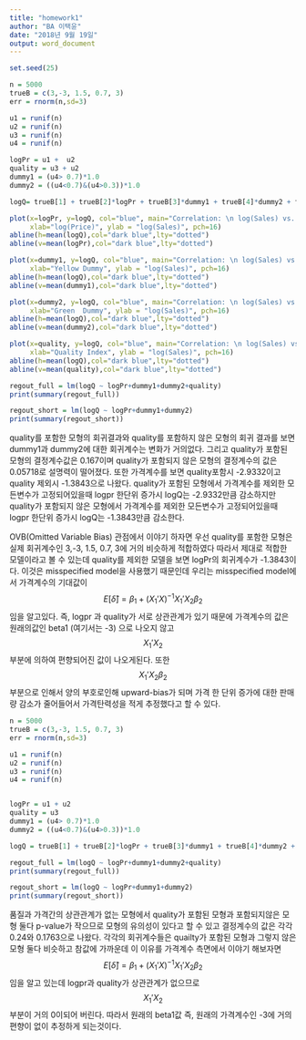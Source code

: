 ---
title: "homework1"
author: "BA 이택윤"
date: "2018년 9월 19일"
output: word_document
---

```{r}
set.seed(25)

n = 5000  
trueB = c(3,-3, 1.5, 0.7, 3)
err = rnorm(n,sd=3)  

u1 = runif(n)
u2 = runif(n)
u3 = runif(n)
u4 = runif(n)

logPr = u1 +  u2
quality = u3 + u2
dummy1 = (u4> 0.7)*1.0
dummy2 = ((u4<0.7)&(u4>0.3))*1.0

logQ= trueB[1] + trueB[2]*logPr + trueB[3]*dummy1 + trueB[4]*dummy2 + trueB[5]*quality + err
```

```{r}
plot(x=logPr, y=logQ, col="blue", main="Correlation: \n log(Sales) vs. log(Price)",
     xlab="log(Price)", ylab = "log(Sales)", pch=16)
abline(h=mean(logQ),col="dark blue",lty="dotted")
abline(v=mean(logPr),col="dark blue",lty="dotted")

plot(x=dummy1, y=logQ, col="blue", main="Correlation: \n log(Sales) vs. Yellow Dummy",
     xlab="Yellow Dummy", ylab = "log(Sales)", pch=16)
abline(h=mean(logQ),col="dark blue",lty="dotted")
abline(v=mean(dummy1),col="dark blue",lty="dotted")

plot(x=dummy2, y=logQ, col="blue", main="Correlation: \n log(Sales) vs. Green Dummy",
     xlab="Green  Dummy", ylab = "log(Sales)", pch=16)
abline(h=mean(logQ),col="dark blue",lty="dotted")
abline(v=mean(dummy2),col="dark blue",lty="dotted")

plot(x=quality, y=logQ, col="blue", main="Correlation: \n log(Sales) vs. Quality Index",
     xlab="Quality Index", ylab = "log(Sales)", pch=16)
abline(h=mean(logQ),col="dark blue",lty="dotted")
abline(v=mean(quality),col="dark blue",lty="dotted")
```

```{r}
regout_full = lm(logQ ~ logPr+dummy1+dummy2+quality)
print(summary(regout_full))

regout_short = lm(logQ ~ logPr+dummy1+dummy2)
print(summary(regout_short))
```

quality를 포함한 모형의 회귀결과와 quality를 포함하지 않은 
모형의 회귀 결과를 보면 dummy1과 dummy2에 대한 회귀계수는 변화가 
거의없다. 그리고 quality가 포함된 모형의 결정계수값은 0.167이며
quality가 포함되지 않은 모형의 결정계수의 값은 0.05718로 설명력이 
떨어졌다. 또한 가격계수를 보면 quality포함시 -2.9332이고 
quality 제외시 -1.3843으로 나왔다.
quality가 포함된 모형에서 가격계수를 제외한 모든변수가 고정되어있을때
logpr 한단위 증가시 logQ는 -2.9332만큼 감소하지만
quality가 포함되지 않은  모형에서 가격계수를 제외한 모든변수가 고정되어있을때
logpr 한단위 증가시 logQ는 -1.3843만큼 감소한다.

OVB(Omitted Variable Bias) 관점에서 이야기 하자면 우선
quality를 포함한 모형은 실제 회귀계수인 3,-3, 1.5, 0.7, 3에 거의 비슷하게 
적합하였다 따라서 제대로 적합한 모델이라고 볼 수 있는데 quality를 제외한 모델을 보면 logPr의 회귀계수가 -1.3843이다. 이것은 misspecified model을 
사용했기 때문인데 우리는 misspecified model에서 가격계수의 기대값이 $$E[\hat\delta] = \beta_1 + (X_1'X)^{-1}X_1'X_2\beta_2$$ 임을 알고있다.
즉, logpr 과 quality가 서로 상관관계가 있기 때문에 가격계수의 값은 원래의값인 beta1 (여기서는 -3) 으로 나오지 않고  $$X_1'X_2$$ 부분에 의하여
편향되어진 값이 나오게된다. 또한 $$X_1'X_2\beta_2$$ 부분으로 인해서
양의 부호로인해 upward-bias가 되며 가격 한 단위 증가에 대한 판매량 감소가
줄어들어서 가격탄력성을 적게 추정했다고 할 수 있다.


```{r}
n = 5000  
trueB = c(3,-3, 1.5, 0.7, 3)
err = rnorm(n,sd=3) 

u1 = runif(n)
u2 = runif(n)
u3 = runif(n)
u4 = runif(n)


logPr = u1 + u2
quality = u3 
dummy1 = (u4> 0.7)*1.0
dummy2 = ((u4<0.7)&(u4>0.3))*1.0

logQ = trueB[1] + trueB[2]*logPr + trueB[3]*dummy1 + trueB[4]*dummy2 + trueB[5]*quality + err

regout_full = lm(logQ ~ logPr+dummy1+dummy2+quality)
print(summary(regout_full))

regout_short = lm(logQ ~ logPr+dummy1+dummy2)
print(summary(regout_short))
```

품질과 가격간의 상관관계가 없는  모형에서 quality가 포함된 모형과 포함되지않은 모형 
둘다 p-value가 작으므로 모형의 유의성이 있다고 할 수 있고
결정계수의 값은 각각 0.24와 0.1763으로 나왔다. 
각각의 회귀계수들은 quailty가 포함된 모형과 그렇지 않은 모형 둘다 비슷하고 
참값에 가까운데 이 이유를 가격계수 측면에서 이야기 해보자면
$$E[\hat\delta] = \beta_1 + (X_1'X)^{-1}X_1'X_2\beta_2$$임을 알고 있는데 
logpr과 quality가 상관관계가 없으므로 $$X_1'X_2$$ 부분이 거의 0이되어 버린다. 
따라서 원래의 beta1값 즉, 원래의 가격계수인 -3에 거의 편향이 없이 추정하게 되는것이다.




